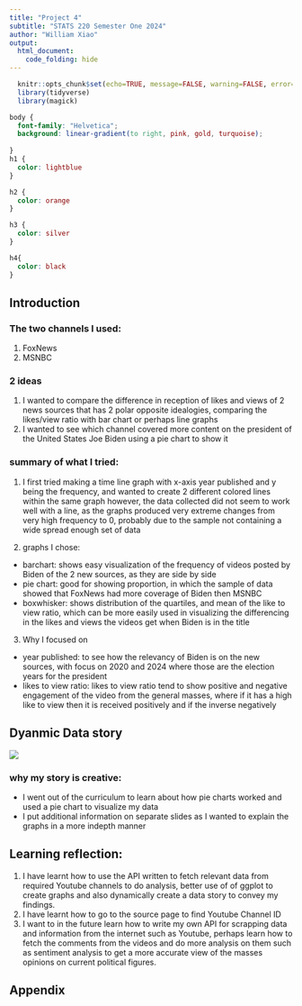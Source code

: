 ```yaml
---
title: "Project 4"
subtitle: "STATS 220 Semester One 2024"
author: "William Xiao"
output:
  html_document:
    code_folding: hide
---
```


```r
  knitr::opts_chunk$set(echo=TRUE, message=FALSE, warning=FALSE, error=FALSE)
  library(tidyverse)
  library(magick)
```

```css
body {
  font-family: "Helvetica";
  background: linear-gradient(to right, pink, gold, turquoise);
  
}
h1 {
  color: lightblue
}

h2 {
  color: orange
}

h3 {
  color: silver
}

h4{
  color: black
}
```

## Introduction

### The two channels I used:

1. FoxNews
2. MSNBC

### 2 ideas

1. I wanted to compare the difference in reception of likes and views of 2 news sources that has 2 polar opposite idealogies, comparing the likes/view ratio with bar chart or perhaps line graphs
2. I wanted to see which channel covered more content on the president of the United States Joe Biden using a pie chart to show it


### summary of what I tried:

1. I first tried making a time line graph with x-axis year published and y being the frequency, and wanted to create 2 different colored lines within the same graph however, the data collected did not seem to work well with a line, as the graphs produced very extreme changes from very high frequency to 0, probably due to the sample not containing a wide spread enough set of data

2. graphs I chose:

- barchart: shows easy visualization of the frequency of videos posted by Biden of the 2 new sources, as they are side by side
- pie chart: good for showing proportion, in which the sample of data showed that FoxNews had more coverage of Biden then MSNBC
- boxwhisker: shows distribution of the quartiles, and mean of the like to view ratio, which can be more easily used in visualizing the differencing in the likes and views the videos get when Biden is in the title

3. Why I focused on

- year published: to see how the relevancy of Biden is on the new sources, with focus on 2020 and 2024 where those are the election years for the president
- likes to view ratio: likes to view ratio tend to show positive and negative engagement of the video from the general masses, where if it has a high like to view then it is received positively and if the inverse negatively


## Dyanmic Data story

![](data_story.gif)

### why my story is creative:
- I went out of the curriculum to learn about how pie charts worked and used a pie chart to visualize my data
- I put additional information on separate slides as I wanted to explain the graphs in a more indepth manner


## Learning reflection:

1. I have learnt how to use the API written to fetch relevant data from required Youtube channels to do analysis, better use of of ggplot to create graphs and also dynamically create a data story to convey my findings.
2. I have learnt how to go to the source page to find Youtube Channel ID
3. I want to in the future learn how to write my own API for scrapping data and information from the internet such as Youtube, perhaps learn how to fetch the comments from the videos and do more analysis on them such as sentiment analysis to get a more accurate view of the masses opinions on current political figures.


## Appendix

```r

```

```r

```
